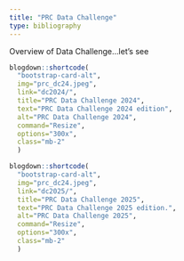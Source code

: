 ```yaml
---
title: "PRC Data Challenge"
type: bibliography
---
```


Overview of Data Challenge...let's see


::: {class="container"}
:::: {class="row"}
::::: {class="card-deck"}

```r
blogdown::shortcode(
  "bootstrap-card-alt",
  img="prc_dc24.jpeg",
  link="dc2024/",
  title="PRC Data Challenge 2024",
  text="PRC Data Challenge 2024 edition", 
  alt="PRC Data Challenge 2024", 
  command="Resize", 
  options="300x", 
  class="mb-2"
  )
```

```r
blogdown::shortcode(
  "bootstrap-card-alt",
  img="prc_dc24.jpeg",
  link="dc2025/",
  title="PRC Data Challenge 2025",
  text="PRC Data Challenge 2025 edition.", 
  alt="PRC Data Challenge 2025", 
  command="Resize", 
  options="300x", 
  class="mb-2"
  )
```

:::::
::::
:::
